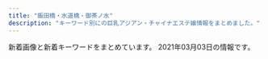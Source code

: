 ```yaml
---
title: "飯田橋・水道橋・御茶ノ水"
description: "キーワード別にの巨乳アジアン・チャイナエステ嬢情報をまとめました。"
---
```


新着画像と新着キーワードをまとめています。
2021年03月03日の情報です。

<DmmAffiliateIns />
<KeywordTable
  shops={
    [
    {
        "keywords": {},
        "img_links": [
            "http://jinbocho.xyz/images/g9.jpg",
            "http://jinbocho.xyz/images/a3.jpg",
            "http://jinbocho.xyz/images/gb01.png",
            "http://jinbocho.xyz/images/mobile.png",
            "http://jinbocho.xyz/images/r4.jpg",
            "http://jinbocho.xyz/images/g7.jpg",
            "http://jinbocho.xyz/images/a5.jpg",
            "http://jinbocho.xyz/images/zi.png",
            "http://jinbocho.xyz/images/new-tit3.png",
            "http://jinbocho.xyz/images/g10.jpg",
            "http://jinbocho.xyz/images/left3.png",
            "http://jinbocho.xyz/images/haru.jpg",
            "http://jinbocho.xyz/images/top2.jpg",
            "http://jinbocho.xyz/images/a1.jpg",
            "http://jinbocho.xyz/images/g2.jpg",
            "http://jinbocho.xyz/images/r1.jpg",
            "http://jinbocho.xyz/images/r2.jpg",
            "http://jinbocho.xyz/images/g1.jpg",
            "http://jinbocho.xyz/images/r3.jpg",
            "http://jinbocho.xyz/images/miki.jpg",
            "http://jinbocho.xyz/images/g8.jpg",
            "http://jinbocho.xyz/images/new-tit.png",
            "http://jinbocho.xyz/images/r6.jpg",
            "http://jinbocho.xyz/images/mika.jpg",
            "http://jinbocho.xyz/images/g0.jpg",
            "http://jinbocho.xyz/images/s_staff.png",
            "http://jinbocho.xyz/images/yuki.jpg",
            "http://jinbocho.xyz/images/top1.jpg",
            "http://jinbocho.xyz/images/a2.jpg",
            "http://jinbocho.xyz/images/r5.jpg",
            "http://jinbocho.xyz/images/face.png",
            "http://jinbocho.xyz/images/a4.jpg"
        ],
        "name": "\u306f\u306a\u3073",
        "url": "http://jinbocho.xyz/",
        "station": "\u795e\u4fdd\u753a\u99c5A5\u51fa\u53e3"
    },
    {
        "img_links": [
            "http://rioplioop.xyz/uploads/200619/1-200619125204158.jpg",
            "http://rioplioop.xyz/uploads/200619/1-20061912514T35.jpg",
            "http://rioplioop.xyz/uploads/210212/1-2102121F2031b.jpg",
            "http://rioplioop.xyz/uploads/200720/1-200H0125S1U2.jpg",
            "http://rioplioop.xyz/picture/m-top003.jpg",
            "http://rioplioop.xyz/uploads/200601/1-200601142TY37.jpg",
            "http://rioplioop.xyz/uploads/200601/1-200601142F5435.jpg",
            "http://rioplioop.xyz/picture/cam-01.jpg",
            "http://rioplioop.xyz/uploads/200710/1-200G01PS2Q3.jpg",
            "http://rioplioop.xyz/uploads/200601/1-200601142S1947.jpg",
            "http://rioplioop.xyz/uploads/200601/1-200601142921510.jpg",
            "http://rioplioop.xyz/uploads/201215/1-20121514062YE.jpg",
            "http://rioplioop.xyz/uploads/201207/1-20120G62S9A5.jpg",
            "http://rioplioop.xyz/uploads/200625/1-200625140331O1.jpg",
            "http://rioplioop.xyz/uploads/200601/1-200601142K43F.jpg",
            "http://rioplioop.xyz/uploads/200601/1-200601142G5438.jpg",
            "http://rioplioop.xyz/uploads/200601/1-200601142639540.jpg",
            "http://rioplioop.xyz/uploads/210212/1-2102121F223O1.jpg",
            "http://rioplioop.xyz/uploads/200601/1-200601142R2G3.jpg",
            "http://rioplioop.xyz/picture/foot01.jpg",
            "http://rioplioop.xyz/uploads/200625/1-200625140422133.jpg",
            "http://rioplioop.xyz/uploads/200601/1-200601142629454.jpg",
            "http://rioplioop.xyz/picture/m-top004.jpg",
            "http://rioplioop.xyz/picture/call.png",
            "http://rioplioop.xyz/uploads/201215/1-201215140614E6.jpg",
            "http://rioplioop.xyz/uploads/210107/1-21010G41433150.jpg",
            "http://rioplioop.xyz/uploads/200601/1-200601142913462.jpg",
            "http://rioplioop.xyz/uploads/200709/1-200FZ94225252.jpg",
            "http://rioplioop.xyz/uploads/210122/1-2101221A121555.jpg",
            "http://rioplioop.xyz/uploads/200720/1-200H0125T94A.jpg",
            "http://rioplioop.xyz/uploads/210107/1-21010G41345N3.jpg",
            "http://rioplioop.xyz/uploads/210122/1-2101221A05a06.jpg",
            "http://rioplioop.xyz/uploads/200601/1-200601142P4643.jpg",
            "http://rioplioop.xyz/picture/m-head01.jpg",
            "http://rioplioop.xyz/uploads/200709/1-200FZ94240538.jpg",
            "http://rioplioop.xyz/uploads/200601/1-200601142U5L7.jpg"
        ],
        "station": "JR\u6c34\u9053\u6a4b\u99c5\u6771\u53e3",
        "url": "http://rioplioop.xyz/",
        "keywords": {
            "84": 2,
            "F": 11,
            "C": 2,
            "D": 3,
            "94": 11,
            "85": 1
        },
        "name": "\u307f\u3055\u304d"
    },
    {
        "station": "\u725b\u8fbc\u795e\u697d\u5742\u99c5A2\u51fa\u53e3",
        "img_links": [],
        "keywords": {},
        "name": "\u697d\u697d",
        "url": "https://raku-relax.tokyo/"
    },
    {
        "url": "http://rapisu.tokyo/",
        "name": "\u30e9\u30d4\u30b9",
        "keywords": {
            "C": 7
        },
        "img_links": [
            "http://rapisu.tokyo/images/mobile.png",
            "http://rapisu.tokyo/images/g0.jpg",
            "http://rapisu.tokyo/images/flash1.jpg",
            "http://rapisu.tokyo/images/r2.jpg",
            "http://rapisu.tokyo/images/r3.jpg",
            "http://rapisu.tokyo/images/meihui.jpg",
            "http://rapisu.tokyo/images/flash.jpg",
            "http://rapisu.tokyo/images/zi_staff.png",
            "http://rapisu.tokyo/images/end.png",
            "http://rapisu.tokyo/images/top.png",
            "http://rapisu.tokyo/images/mika.jpg",
            "http://rapisu.tokyo/images/r1.jpg",
            "http://rapisu.tokyo/images/tiao.png"
        ],
        "station": "\u795e\u4fdd\u753a\u99c5A7\u51fa\u53e3"
    },
    {
        "name": "Lime",
        "url": "http://sln-relax.com/",
        "station": "JR\u6c34\u9053\u6a4b\u99c5\u897f\u53e3",
        "img_links": [
            "http://sln-relax.com/scdl/staff/10081.jpg",
            "http://sln-relax.com/img/ttl_rec.jpg",
            "http://sln-relax.com/img/ttl_mobile.jpg",
            "http://sln-relax.com/i/files/homeimg.jpg",
            "http://sln-relax.com/img/ttl_staff.png",
            "http://sln-relax.com/scdl/staff/10011.jpg",
            "http://sln-relax.com/scdl/staff/10021.jpg",
            "http://sln-relax.com/pic/head.png",
            "http://sln-relax.com/scdl/staff/10031.jpg",
            "http://sln-relax.com/scdl/staff/10071.jpg",
            "http://sln-relax.com/pic/topimg1.jpg",
            "http://sln-relax.com/scdl/staff/10061.jpg",
            "http://sln-relax.com/img/ttl_concept.jpg",
            "http://sln-relax.com/pic/topimg3.jpg",
            "http://sln-relax.com/img/ttl_tnew.jpg",
            "http://sln-relax.com/scdl/staff/10041.jpg",
            "http://sln-relax.com/pic/topimg2.jpg",
            "http://sln-relax.com/scdl/staff/10051.jpg",
            "http://sln-relax.com/img/att.jpg",
            "http://sln-relax.com/i/files/girl01.jpg",
            "http://sln-relax.com/i/files/girl02.jpg"
        ],
        "keywords": {
            "C": 17
        }
    },
    {
        "station": "JR\u6c34\u9053\u6a4b\u99c5\u6771\u53e3",
        "keywords": {
            "83": 4,
            "88": 4,
            "D": 18,
            "84": 4,
            "F": 6,
            "85": 6,
            "89": 6
        },
        "name": "\u30d3\u30fc\u30ca\u30b9",
        "img_links": [
            "http://venus.tyo.cm/photos/sites/40/2020/10/202010021052282.jpeg",
            "http://venus.tyo.cm/images/room1.jpg",
            "http://venus.tyo.cm/images/spmainimg.jpg",
            "http://venus.tyo.cm/photos/sites/40/2020/08/2020083109075581.jpeg",
            "http://venus.tyo.cm/images/room5.jpg",
            "http://venus.tyo.cm/photos/sites/40/2020/09/2020090907201348.jpeg",
            "http://venus.tyo.cm/photos/sites/40/2020/08/2020083109075883.jpeg",
            "http://venus.tyo.cm/photos/sites/40/2020/08/2020083109075685.jpeg",
            "http://venus.tyo.cm/images/room6.jpg",
            "http://venus.tyo.cm/images/pagetop.png",
            "http://venus.tyo.cm/images/room2.jpg",
            "http://venus.tyo.cm/photos/sites/40/2020/08/2020083109075848.jpeg",
            "http://venus.tyo.cm/images/top.png",
            "http://venus.tyo.cm/photos/sites/40/2020/08/2020083109075781.jpeg",
            "http://venus.tyo.cm/images/room3.jpg",
            "http://venus.tyo.cm/images/room4.jpg",
            "http://venus.tyo.cm/photos/sites/40/2020/08/2020083109075912.jpeg",
            "http://venus.tyo.cm/photos/sites/40/2020/09/2020090907201289.jpeg",
            "http://venus.tyo.cm/photos/sites/40/2020/08/2020083109075784.jpeg",
            "http://venus.tyo.cm/images/mainimg.jpg"
        ],
        "url": "http://venus.tyo.cm/"
    },
    {
        "keywords": {},
        "url": "http://aromalucky.xyz/",
        "img_links": [
            "https://i2.wp.com/aromalucky.xyz/wp-content/uploads/2017/12/08.jpg",
            "https://i1.wp.com/aromalucky.xyz/wp-content/uploads/2019/05/16.jpg",
            "https://i2.wp.com/aromalucky.xyz/wp-content/uploads/2019/04/14.jpg",
            "https://i1.wp.com/aromalucky.xyz/wp-content/uploads/2019/10/20.jpg",
            "https://i2.wp.com/aromalucky.xyz/wp-content/uploads/2019/04/12.jpg",
            "http://aromalucky.xyz/wp-content/uploads/2019/05/01_02.png",
            "https://i2.wp.com/aromalucky.xyz/wp-content/uploads/2019/05/03.png",
            "https://i0.wp.com/aromalucky.xyz/wp-content/uploads/2019/05/15.jpg",
            "https://i0.wp.com/aromalucky.xyz/wp-content/uploads/2017/12/05-1.jpg",
            "https://i0.wp.com/aromalucky.xyz/wp-content/uploads/2019/05/02.png",
            "https://i1.wp.com/aromalucky.xyz/wp-content/uploads/2017/12/04-1.jpg",
            "https://i2.wp.com/aromalucky.xyz/wp-content/uploads/2020/09/21.jpg",
            "https://i2.wp.com/aromalucky.xyz/wp-content/uploads/2017/12/03-1.jpg",
            "https://i0.wp.com/aromalucky.xyz/wp-content/uploads/2019/04/13.jpg",
            "https://i2.wp.com/aromalucky.xyz/wp-content/uploads/2017/12/02.jpg"
        ],
        "name": "\u30a2\u30ed\u30de\u30e9\u30c3\u30ad\u30fc",
        "station": "\u5c0f\u5ddd\u753a\u99c5B4"
    },
    {
        "name": "\u7652\u3057\u306e\u6cc9",
        "station": "\u5c0f\u5ddd\u753a\u99c5B5\u51fa\u53e3",
        "keywords": {},
        "img_links": [],
        "url": "https://izumi-esthe.tokyo/"
    },
    {
        "station": "JR\u6c34\u9053\u6a4b\u99c5\u897f\u53e3",
        "name": "\u60a0 \u3086\u3046",
        "keywords": {
            "84": 7,
            "86": 7,
            "87": 7,
            "C": 20,
            "85": 21,
            "D": 35
        },
        "url": "http://yu.xyz.mn/",
        "img_links": [
            "http://yu.xyz.mn/images/ac4.jpg",
            "http://yu.xyz.mn/images/top.jpg",
            "http://yu.xyz.mn/photos/sites/91/2019/12/2019122702252767.jpg",
            "http://yu.xyz.mn/images/mobile.jpg",
            "http://yu.xyz.mn/images/s_news.jpg",
            "http://yu.xyz.mn/images/ac3.jpg",
            "http://yu.xyz.mn/images/ac2.jpg",
            "http://yu.xyz.mn/images/ac1.jpg",
            "http://yu.xyz.mn/images/room1.jpg",
            "http://yu.xyz.mn/images/room3.jpg",
            "http://yu.xyz.mn/photos/sites/91/2019/12/2019122901424384.jpg",
            "http://yu.xyz.mn/photos/sites/91/2020/02/2020022305370017.jpg",
            "http://yu.xyz.mn/images/room4.jpg",
            "http://yu.xyz.mn/images/s_shedule.jpg",
            "http://yu.xyz.mn/images/s_staff.jpg",
            "http://yu.xyz.mn/images/ac5.jpg",
            "http://yu.xyz.mn/images/room2.jpg",
            "http://yu.xyz.mn/photos/sites/91/2019/12/2019122702252691.jpg",
            "http://yu.xyz.mn/photos/sites/91/2021/01/2021012205451889.jpg",
            "http://yu.xyz.mn/images/ac6.jpg",
            "http://yu.xyz.mn/photos/sites/91/2020/04/2020040807282190.jpg"
        ]
    },
    {
        "keywords": {},
        "url": "https://suidobashi-mensesthe.com/",
        "img_links": [
            "https://suidobashi-mensesthe.com/room/5-l.jpg",
            "https://suidobashi-mensesthe.com/icon/line.png",
            "https://suidobashi-mensesthe.com/icon/facebook.png",
            "https://suidobashi-mensesthe.com/room/3-s.jpg",
            "https://suidobashi-mensesthe.com/room/1-l.jpg",
            "https://suidobashi-mensesthe.com/staff/midori-l2.jpg",
            "https://suidobashi-mensesthe.com/images/prin-video2.jpg",
            "https://suidobashi-mensesthe.com/room/2-l.jpg",
            "https://suidobashi-mensesthe.com/images/footer-l.png",
            "https://suidobashi-mensesthe.com/staff/5.jpg",
            "https://suidobashi-mensesthe.com/images/main-sp.jpg",
            "https://suidobashi-mensesthe.com/room/5-s.jpg",
            "https://suidobashi-mensesthe.com/staff/0.jpg",
            "https://suidobashi-mensesthe.com/images/clear.png",
            "https://suidobashi-mensesthe.com/staff/midori-l3.jpg",
            "https://suidobashi-mensesthe.com/room/6-s.jpg",
            "https://suidobashi-mensesthe.com/room/esthe1.jpg",
            "https://suidobashi-mensesthe.com/icon/twitter.png",
            "https://suidobashi-mensesthe.com/images/covit19.jpg",
            "https://suidobashi-mensesthe.com/staff/1.jpg",
            "https://suidobashi-mensesthe.com/button/home.png",
            "https://suidobashi-mensesthe.com/room/4-l.jpg",
            "https://suidobashi-mensesthe.com/room/4-s.jpg",
            "https://suidobashi-mensesthe.com/staff/3.jpg",
            "https://suidobashi-mensesthe.com/staff/yui-l3.jpg",
            "https://suidobashi-mensesthe.com/images/main1.jpg",
            "https://suidobashi-mensesthe.com/images/flower.png",
            "https://suidobashi-mensesthe.com/room/esthe3.jpg",
            "https://suidobashi-mensesthe.com/staff/yui-s1.jpg",
            "https://suidobashi-mensesthe.com/button/blog.png",
            "https://suidobashi-mensesthe.com/room/6-l.jpg",
            "https://suidobashi-mensesthe.com/room/2-s.jpg",
            "https://suidobashi-mensesthe.com/room/1-s.jpg",
            "https://suidobashi-mensesthe.com/images/footer-r.png",
            "https://suidobashi-mensesthe.com/staff/midori-s1.jpg",
            "https://suidobashi-mensesthe.com/staff/midori-s2.jpg",
            "https://suidobashi-mensesthe.com/room/3-l.jpg",
            "https://suidobashi-mensesthe.com/staff/yui-l1.jpg",
            "https://suidobashi-mensesthe.com/images/qrcode.png",
            "https://suidobashi-mensesthe.com/room/esthe2.jpg",
            "https://suidobashi-mensesthe.com/images/header3.png",
            "https://suidobashi-mensesthe.com/staff/6.jpg",
            "https://suidobashi-mensesthe.com/button/staff.png",
            "https://suidobashi-mensesthe.com/icon/google_plus.png",
            "https://suidobashi-mensesthe.com/staff/midori-l1.jpg",
            "https://suidobashi-mensesthe.com/staff/2.jpg",
            "https://suidobashi-mensesthe.com/staff/yui-l2.jpg",
            "https://suidobashi-mensesthe.com/staff/midori-s3.jpg",
            "https://suidobashi-mensesthe.com/staff/yui-s2.jpg",
            "https://suidobashi-mensesthe.com/staff/yui-s3.jpg",
            "https://suidobashi-mensesthe.com/staff/4.jpg"
        ],
        "name": "\u30d7\u30ea\u30f3",
        "station": "JR\u6c34\u9053\u6a4b\u99c5\u897f\u53e3"
    },
    {
        "station": "\u795e\u4fdd\u753a\u99c5A1\u51fa\u53e3",
        "name": "\u30ad\u30e9\u30e9",
        "url": "https://kira.uouono.com/",
        "keywords": {},
        "img_links": []
    }
]
}
/>
<DmmAffiliateScript />
